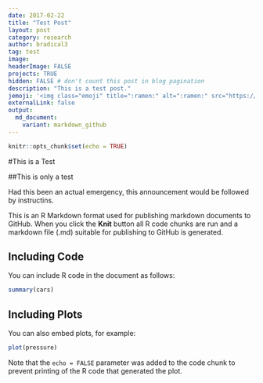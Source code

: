 ```yaml
---
date: 2017-02-22
title: "Test Post"
layout: post
category: research
author: bradical3
tag: test
image: 
headerImage: FALSE
projects: TRUE
hidden: FALSE # don't count this post in blog pagination
description: "This is a test post."
jemoji: '<img class="emoji" title=":ramen:" alt=":ramen:" src="https://assets.github.com/images/icons/emoji/unicode/1f35c.png" height="20" width="20" align="absmiddle">'
externalLink: false
output:
  md_document:
    variant: markdown_github
---
```


```r
knitr::opts_chunk$set(echo = TRUE)
```

#This is a Test

##This is only a test

Had this been an actual emergency, this announcement would be followed by instructins.

This is an R Markdown format used for publishing markdown documents to GitHub. When you click the **Knit** button all R code chunks are run and a markdown file (.md) suitable for publishing to GitHub is generated.

## Including Code

You can include R code in the document as follows:

```r
summary(cars)
```

## Including Plots

You can also embed plots, for example:

```r
plot(pressure)
```

Note that the `echo = FALSE` parameter was added to the code chunk to prevent printing of the R code that generated the plot.
